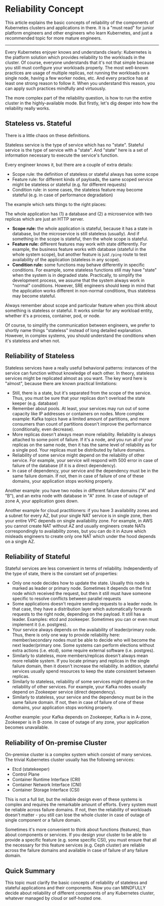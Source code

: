 # Reliability Concept

This article explains the basic concepts of reliability of the components of 
Kubernetes clusters and applications in there. It is a "must read" for junior
platform engineers and other engineers who learn Kubernetes, and just a
recommended topic for more mature engineers.

---

Every Kubernetes enjoyer knows and understands clearly: Kubernetes is the
platform solution which provides reliability to the workloads in the cluster.
Of course, everyone understands that it's not that simple because you still must
configure your workloads properly. The most well-known practices are usage of
multiple replicas, not running the workloads on a single node, having a few
worker nodes, etc. And every practice has at least one strong reason to follow
it. When you understand this reason, you can apply such practices mindfully
and virtuously.

The more complex part of the reliability question, is how to run the entire
cluster in the highly-available mode. But firstly, let's dig deeper into how
the reliability really works.

## Stateless vs. Stateful

There is a little chaos on these definitions.

Stateless service is the type of service which has no "state". Stateful service
is the type of service with a "state". And "state" here is a set of information
necessary to execute the service's function.

Every engineer knows it, but there are a couple of extra details:

* Scope rule: the definition of stateless or stateful always has some scope
* Feature rule: for different kinds of payloads, the same scoped service might
be stateless or stateful (e.g. for different requests)
* Condition rule: in some cases, the stateless feature may become stateful (e.g.
in case of performance degradation)

The example which sets things to the right places:

The whole application has (1) a database and (2) a microservice with two replicas
which are just an HTTP server.

* **Scope rule:** the whole application is stateful, because it has a state in
database, but the microservice is still stateless (usually). And if something in
the scope is stateful, then the whole scope is stateful.
* **Feature rule:** different features may work with state differently. For example,
the business feature works with database (stateful in the whole system scope),
but another feature is just `/ping` route to test availability of the application
(stateless in any scope).
* **Condition rule:** some functions may behave differently in specific conditions.
For example, some stateless functions still may have "state" when the system is in
degraded state. Practically, to simplify the development process, we assume that the
system always work in "normal" conditions. However, SRE engineers should keep in
mind that the application works different in non-normal conditions, thus stateless
may become stateful.

Always remember about scope and particular feature when you think about something
is stateless or stateful. It works similar for any workload entity, whether it's a
process, container, pod, or node.

Of course, to simplify the communication between engineers, we prefer to shortly
name things "stateless" instead of long detailed explanation. However, in complex
systems, you should understand the conditions when it's stateless and when not.

## Reliability of Stateless

Stateless services have a really useful behavioral patterns: instances of the
service can function without knowledge of each other. In theory, stateless
services might be replicated almost as you want. The key word here is
"almost", because there are known practical limitations:

* Still, there is a state, but it's separated from the scope of the service.
Thus, you must be sure that your replicas don't overload the state keeper (e.g.
database)
* Remember about pools. At least, your services may run out of some capacity
like IP addresses or containers on nodes. More complex example: Kafka topics
have a limited amount of partitions, and more consumers than count of
partitions doesn't improve the performance (conditionally, even decrease).
* More replicas doesn't always mean more reliability. Reliability is always
attached to some point of failure. If it's a node, and you run all of your
replicas on the same node, then it has the same level of reliability as for
a single pod. Your replicas must be distributed by failure domains.
* Reliability of some service might depend on the reliability of other
service. For example, your service will respond with 500 error in case of
failure of the database (if it is a direct dependency).
* In case of dependency, your service and the dependency must be in the same
failure domain. If not, then in case of failure of one of these domains, your
application stops working properly.

Another example: you have two nodes in different failure domains ("A" and
"B"), and an extra node with database in "A" zone. In case of outage of zone
A, your application goes down.

Another example for cloud practitioners: if you have 3 availability zones and
a subnet for every AZ, but your single NAT service is in single zone, then your
entire VPC depends on single availability zone. For example, in AWS you cannot
create NAT without AZ and usually engineers create NATs correspondingly to
availability zones, but you can do it in Azure which misleads engineers to create
only one NAT which under the hood depends on a single AZ.

## Reliability of Stateful

Stateful services are less convenient in terms of reliability. Independently of the
type of state, there is the constant set of properties:

* Only one node decides how to update the state. Usually this node is marked as
leader or primary node. Sometimes it depends on the first node which received
the request, but then it still must have someone specific to resolve conflicts
between parallel requests
* Some applications doesn't require sending requests to a leader node. In that case,
they have a distribution layer which automatically forwards requests to the right
node, depending on the payload. It still has a leader. Examples: etcd and zookeeper.
Sometimes you can or even must implement it (i.e. postgres).
* Your service always depends on the availability of leader/primary node. Thus,
there is only one way to provide reliability here: member/secondary nodes must be
able to decide who will become the next leader/primary one. Some systems can perform
elections without extra actions (i.e. etcd), some require external software
(i.e. postgres).
* Similarly to stateless, more members/replicas doesn't always mean more reliable
system. If you locate primary and replicas in the single failure domain, then it
doesn't increase the reliability. In addition, stateful services usually spend
resources to keep the state consistent between replicas.
* Similarly to stateless, reliability of some services might depend on the
reliability of other services. For example, your Kafka nodes usually depend on
Zookeeper service (direct dependency).
* Similarly to stateless, your service and the dependency must be in the same
failure domain. If not, then in case of failure of one of these domains, your
application stops working properly.

Another example: your Kafka depends on Zookeeper, Kafka is in A-zone, Zookeeper
is in B-zone. In case of outage of any zone, your application becomes unavailable.

## Reliability of On-premise Cluster

On-premise cluster is a complex system which consist of many services. The
trivial Kubernetes cluster usually has the following services:

* Etcd (statekeeper)
* Control Plane
* Container Runtime Interface (CRI)
* Container Network Interface (CNI)
* Container Storage Interface (CSI)

This is not a full list, but the reliable design even of these systems is complex
and requires the remarkable amount of efforts. Every system must be reliable across
failure domains. If not, then the reliability of workloads doesn't matter - you
still can lose the whole cluster in case of outage of single component or a failure
domain.

Sometimes it's more convenient to think about functions (features), than
about components or services. If you design your cluster to be able to
provide a specific feature (e.g. some specific CSI), you must ensure that
all the necessary for this feature services (e.g. Ceph cluster) are reliable
across the failure domains and available in case of failure of any failure
domain.

## Quick Summary

This topic must clarify the basic concepts of reliability of stateless
and stateful applications and their components. Now you can MINDFULLY
decide about reliability of different components of any Kubernetes cluster,
whatever managed by cloud or self-hosted one.
